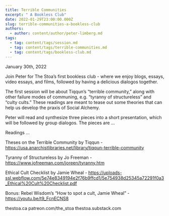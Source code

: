 ```yaml
---
title: Terrible Communities
excerpt: " A Bookless Club"
date: 2022-01-29T23:00:00.000Z
slug: terrible-communities-a-bookless-club
authors:
  - author: content/author/peter-limberg.md
tags:
  - tag: content/tags/session.md
  - tag: content/tags/terrible-communities.md
  - tag: content/tags/bookless-club.md
---
```


January 30th, 2022

Join Peter for The Stoa’s first bookless club - where we enjoy blogs, essays, video essays, and films, followed by having a delicious dialogos together.

The first session will be about Tiqqun’s “terrible community,” along with other failure modes of communing, e.g. “tyranny of structureless” and “culty cults.” These readings are meant to tease out some theories that can help us develop the praxis of Social Alchemy.

Peter will read and synthesize three pieces into a short presentation, which will be followed by group dialogos. The pieces are …

Readings …

Theses on the Terrible Community by Tiqqun - https://usa.anarchistlibraries.net/library/tiqqun-terrible-community

Tyranny of Structureless by Jo Freeman - https://www.jofreeman.com/joreen/tyranny.htm

Ethical Cult Checklist by Jamie Wheal - https://uploads-ssl.webflow.com/5e74e8349194e2f76b9ffcd1/5e754938d25345a72291f0a3_Ethical%20Cult%20Checklist.pdf

Bonus: Rebel Wisdom’s “How to spot a cult, Jamie Wheal” - https://youtu.be/t9_FcnECNS8

thestoa.ca
patreon.com/the_stoa
thestoa.substack.com
